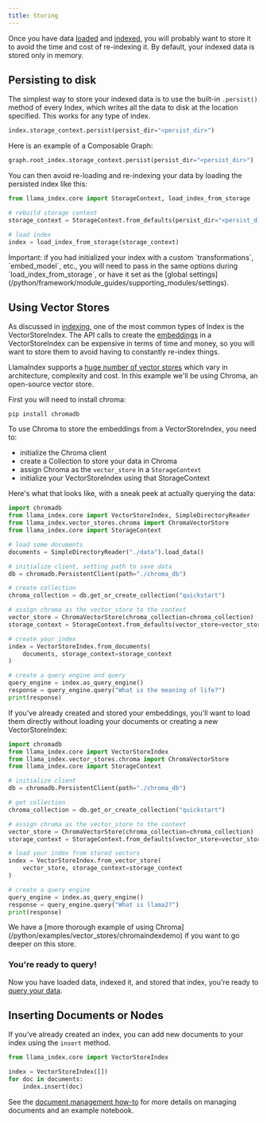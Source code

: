 ```yaml
---
title: Storing
---
```


Once you have data [loaded](/python/framework/module_guides/loading) and [indexed](/python/framework/module_guides/indexing), you will probably want to store it to avoid the time and cost of re-indexing it. By default, your indexed data is stored only in memory.

## Persisting to disk

The simplest way to store your indexed data is to use the built-in `.persist()` method of every Index, which writes all the data to disk at the location specified. This works for any type of index.

```python
index.storage_context.persist(persist_dir="<persist_dir>")
```

Here is an example of a Composable Graph:

```python
graph.root_index.storage_context.persist(persist_dir="<persist_dir>")
```

You can then avoid re-loading and re-indexing your data by loading the persisted index like this:

```python
from llama_index.core import StorageContext, load_index_from_storage

# rebuild storage context
storage_context = StorageContext.from_defaults(persist_dir="<persist_dir>")

# load index
index = load_index_from_storage(storage_context)
```

<Aside type="tip">
  Important: if you had initialized your index with a custom `transformations`,
  `embed_model`, etc., you will need to pass in the same options during
  `load_index_from_storage`, or have it set as the [global
  settings](/python/framework/module_guides/supporting_modules/settings).
</Aside>

## Using Vector Stores

As discussed in [indexing](/python/framework/module_guides/indexing), one of the most common types of Index is the VectorStoreIndex. The API calls to create the [embeddings](/python/framework/module_guides/indexing#what-is-an-embedding) in a VectorStoreIndex can be expensive in terms of time and money, so you will want to store them to avoid having to constantly re-index things.

LlamaIndex supports a [huge number of vector stores](/python/framework/module_guides/storing/vector_stores) which vary in architecture, complexity and cost. In this example we'll be using Chroma, an open-source vector store.

First you will need to install chroma:

```
pip install chromadb
```

To use Chroma to store the embeddings from a VectorStoreIndex, you need to:

- initialize the Chroma client
- create a Collection to store your data in Chroma
- assign Chroma as the `vector_store` in a `StorageContext`
- initialize your VectorStoreIndex using that StorageContext

Here's what that looks like, with a sneak peek at actually querying the data:

```python
import chromadb
from llama_index.core import VectorStoreIndex, SimpleDirectoryReader
from llama_index.vector_stores.chroma import ChromaVectorStore
from llama_index.core import StorageContext

# load some documents
documents = SimpleDirectoryReader("./data").load_data()

# initialize client, setting path to save data
db = chromadb.PersistentClient(path="./chroma_db")

# create collection
chroma_collection = db.get_or_create_collection("quickstart")

# assign chroma as the vector_store to the context
vector_store = ChromaVectorStore(chroma_collection=chroma_collection)
storage_context = StorageContext.from_defaults(vector_store=vector_store)

# create your index
index = VectorStoreIndex.from_documents(
    documents, storage_context=storage_context
)

# create a query engine and query
query_engine = index.as_query_engine()
response = query_engine.query("What is the meaning of life?")
print(response)
```

If you've already created and stored your embeddings, you'll want to load them directly without loading your documents or creating a new VectorStoreIndex:

```python
import chromadb
from llama_index.core import VectorStoreIndex
from llama_index.vector_stores.chroma import ChromaVectorStore
from llama_index.core import StorageContext

# initialize client
db = chromadb.PersistentClient(path="./chroma_db")

# get collection
chroma_collection = db.get_or_create_collection("quickstart")

# assign chroma as the vector_store to the context
vector_store = ChromaVectorStore(chroma_collection=chroma_collection)
storage_context = StorageContext.from_defaults(vector_store=vector_store)

# load your index from stored vectors
index = VectorStoreIndex.from_vector_store(
    vector_store, storage_context=storage_context
)

# create a query engine
query_engine = index.as_query_engine()
response = query_engine.query("What is llama2?")
print(response)
```

<Aside type="tip">
  We have a [more thorough example of using
  Chroma](/python/examples/vector_stores/chromaindexdemo) if you want to go
  deeper on this store.
</Aside>

### You're ready to query!

Now you have loaded data, indexed it, and stored that index, you're ready to [query your data](/python/framework/module_guides/querying).

## Inserting Documents or Nodes

If you've already created an index, you can add new documents to your index using the `insert` method.

```python
from llama_index.core import VectorStoreIndex

index = VectorStoreIndex([])
for doc in documents:
    index.insert(doc)
```

See the [document management how-to](/python/framework/module_guides/indexing/document_management) for more details on managing documents and an example notebook.
